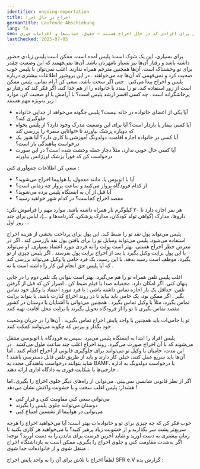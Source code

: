 ```yaml
---
identifier: ongoing-deportation
title: اخراج در حال اجرا
germanTitle: Laufende Abschiebung
lang: fa
seo: اطلاعات و گزینه‌های عملی برای افرادی که در حال اخراج هستند – حقوق، حمایت‌ها و اقدامات فوری
lastChecked: 2025-07-05
---
```


برای بسیاری، این یک شوک است: پلیس آمده است. ممکن است پلیس زیادی حضور داشته باشد و رفتار آن‌ها نیز بسیار نامهربان باشد. آن‌ها نمی‌فهمند که این وضعیت چقدر برای تو وحشتناک است. آن‌ها همچنین مترجم همراه ندارند. اغلب نمی‌توان با پلیس خوب صحبت کرد و نمی‌فهمی که آن‌ها چه می‌خواهند
.
در این بروشور اطلاعات بیشتری درباره <InternalShortLink identifier="police">پلیس و اخراج</InternalShortLink> پیدا می‌کنی
.
حتی اگر سخت باشد، سعی کن آرام بمانی. پلیس ممکن است از زور استفاده کند، تو را ببندد یا خانواده را از هم جدا کند، اگر فکر کند که رفتار تو پرخاشگرانه است
.
چه کسی افسر ارشد پلیس است؟ با آرامش با او صحبت کن. موارد زیر به‌ویژه مهم هستند
:
- آیا یکی از اعضای خانواده در خانه نیست؟ پلیس چگونه می‌خواهد از جدایی خانواده جلوگیری کند؟
- آیا کسی بیمار یا باردار است؟ آیا برای این وضعیت مدرک وجود دارد؟ از پلیس بخواه که دوباره پزشک بیاورند تا «توانایی سفر» را بررسی کند
- آیا کسی در خانواده اجازه اقامت، دولدونگ آموزشی یا کاری دارد؟ آیا هنوز یک درخواست پناهندگی باز است؟
- آیا کسی حال خوبی ندارد، مثلاً دچار حمله وحشت شده است؟ در این صورت درخواست کن که فوراً پزشک اورژانس بیاورند

سعی کن اطلاعات جمع‌آوری کنی
:
- آیا با اتوبوس یا، مانند معمول، با هواپیما اخراج می‌شوید؟
- از کدام فرودگاه پرواز می‌کنید و ساعت پرواز چه زمانی است؟
- آیا قبل از آن به ایستگاه پلیس برده می‌شوید؟
- مقصد اخراج کجاست؟ در کدام شهر خواهید رسید؟

هر نفر اجازه دارد تا ۲۰ کیلوگرم بار همراه داشته باشد. موارد مهم را فراموش نکن: داروها، مدارک (گواهی تولد کودکان، مدارک پزشکی، گذرنامه‌ها و ...)، لباس برای چند روز اول
...

پلیس می‌تواند پول نقد تو را ضبط کند. این پول برای پرداخت بخشی از هزینه اخراج استفاده می‌شود. پلیس می‌تواند وسایل تو را برای یافتن پول نقد بازرسی کند
.
اگر در معرض خطر اخراج هستی، بهتر است پولت را به فردی مورد اعتماد بسپاری. او می‌تواند با این پول برایت وکیل بگیرد یا بعد از اخراج برایت پول بفرستد
.
اگر پلیس چیزی از تو بگیرد، موظف است رسید بدهد. با این رسید، یک فرد حامی یا وکیل می‌تواند بررسی کند که آیا پلیس حق انجام این کار را داشته است یا نه
.

اغلب پلیس تلفن همراه تو را هم می‌گیرد. بهتر است بتوانی یک تلفن دوم را در جایی پنهان کنی. اگر امکان دارد، مخفیانه صدا یا فیلم ضبط کن
.
اصرار کن که قبل از گرفتن تلفن، حداقل یک بار اجازه تماس داشته باشی
:
با فرد مورد اعتماد یا وکیل خود تماس بگیر
.
اگر ممکن بود، یک حامی باید بیاید تا در روند اخراج کنارت باشد. یا بتواند برایت تماس بگیرد، مثلاً با وکیل تماس بگیرد
.
همچنین می‌توانی با آشنایان یا دوستان در کشور مقصد تماس بگیری تا تو را از فرودگاه تحویل بگیرند یا برایت محل اقامت تهیه کنند
.

تو یا حامی‌ات باید همچنین با <InternalShortLink identifier="contacts">واحد پایش اخراج</InternalShortLink> تماس بگیرید
.
آن‌ها را در جریان وضعیت خود بگذار و بپرس که چگونه می‌توانند کمکت کنند
.

پلیس افراد را ابتدا به ایستگاه پلیس می‌برد. سپس به فرودگاه یا اتوبوسی منتقل می‌شوند که با آن اخراج صورت می‌گیرد. روند اخراج اغلب چند ساعت طول می‌کشد
.
در این مدت، حامیان یا وکیل تو می‌توانند برای جلوگیری قانونی از اخراج اقدام کنند
.
اما آن‌ها باید سریع عمل کنند، خیلی کار دارند و باید از طریق تلفن قابل دسترسی باشند
!
شاید بتوانند درخواست پناهندگی مجدد به BAMF، یا درخواست دولدونگ به اداره خارجی‌ها یا شکایت فوری به دادگاه اداری ارائه دهند
.

اگر از نظر قانونی شانسی نمی‌بینی، می‌توانی از راه‌های دیگر جلوی اخراج را بگیری. اما هشدار: پلیس اغلب سخت و با خشونت واکنش نشان می‌دهد
!

- می‌توانی سعی کنی مقاومت کنی و فرار کنی
- دوستان می‌توانند جلوی پلیس را بگیرند
- می‌توانی در هواپیما از نشستن امتناع کنی

<ExternalShortLink identifier="airplane"></ExternalShortLink>

<ExternalShortLink identifier="noboarderassembly_resistance"></ExternalShortLink>

خوب فکر کن که چه چیزی برای تو و خانواده‌ات بهتر است: آیا می‌خواهید اخراج را هرچه سریع‌تر پشت سر بگذارید و از خشونت زیاد پرهیز کنید؟ یا می‌خواهید هر کاری بکنید تا زمان بیشتری به دست آورید و شاید آخرین فرصت برای ماندن را به دست آورید؟
توجه: اگر به‌شدت مقاومت کنی و جلوی اخراج را بگیری، ممکن است به <InternalShortLink identifier="detention">بازداشتگاه اخراج</InternalShortLink> منتقل شوی و از خانواده‌ات جدا شوی
.

لطفاً اخراج یا تلاش برای آن را به واحد پایش اخراج SFR e.V گزارش بده
:
<Address identifier="sfr_abschiebemonitoring"/>
